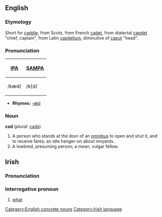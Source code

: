 ==English==
===Etymology===
Short for [[caddie]], from Scots, from French [[cadet]], from dialectal [[capdet]] "chief, captain", from Latin [[capitellum]], diminutive of [[caput]] "head".  

===Pronunciation===
{| border=1 cellpadding=5
! [[w:International Phonetic Alphabet|IPA]] !! [[w:SAMPA|SAMPA]]
|-
| /kæd/ || /k{d/
|}

*'''Rhymes:''' [[Rhymes:English:-æd|-æd]]

===Noun===
'''cad''' (''plural:'' [[cads]])
# A person who stands at the door of an [[omnibus]] to open and shut it, and to receive fares; an idle hanger-on about innyards.
# A lowbred, presuming person; a mean, vulgar fellow.

[[Category:English concrete nouns]]
==Irish==
===Pronunciation===
{{IPA|[kad]}}
===Interrogative pronoun===
#[[what]]

[[Category:Irish language]]